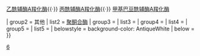 {{Navbox
| name  = 碳-碳连接酶类
| title = [[连接酶]]：碳-碳连接酶（[[EC编号|EC]]：[[EC编号列表_(EC_6)#EC_6.4：形成碳碳键|6.4]])
| tracking = <includeonly>no</includeonly>
| titlestyle = background:#e7dcc3
| groupstyle = background-color: AntiqueWhite

| group1 = 依赖[[生物素]]的[[羧化酶]]
|  list1 = [[丙酮酸羧化酶]]{{·}} [[乙酰辅酶A羧化酶]]{{·}} [[丙酰辅酶A羧化酶]]{{·}} [[甲基巴豆酰辅酶A羧化酶]] 

| group2 = 其他
|  list2 = [[聚酮合酶]] 
| group3 =
|  list3 = 
| group4 = 
|  list4 = 
| group5 = 
|  list5 = 
| belowstyle = background-color: AntiqueWhite
| below = {{Enzyme navs}}
}}<noinclude>
[[Category:酶模板|6]]
</noinclude>